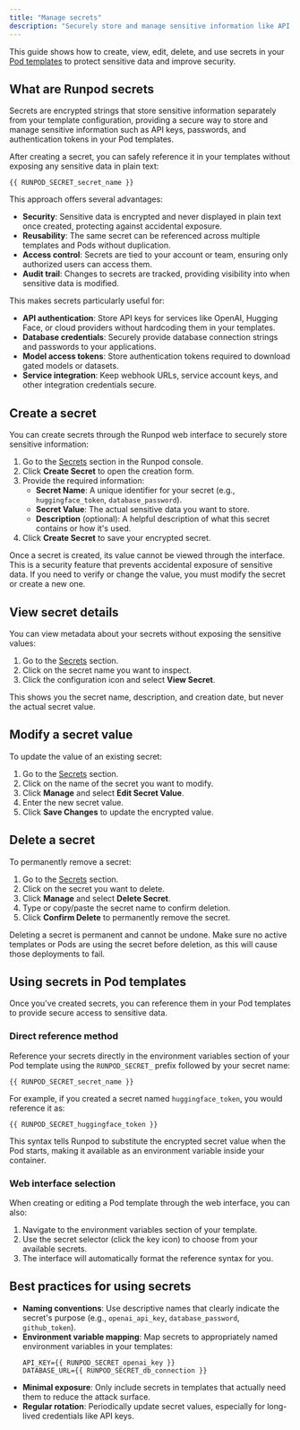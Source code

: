 ```yaml
---
title: "Manage secrets"
description: "Securely store and manage sensitive information like API keys, passwords, and tokens with Runpod secrets."
---
```


This guide shows how to create, view, edit, delete, and use secrets in your [Pod templates](/pods/templates/overview) to protect sensitive data and improve security.

## What are Runpod secrets

Secrets are encrypted strings that store sensitive information separately from your template configuration, providing a secure way to store and manage sensitive information such as API keys, passwords, and authentication tokens in your Pod templates. 

After creating a secret, you can safely reference it in your templates without exposing any sensitive data in plain text:

```
{{ RUNPOD_SECRET_secret_name }}
```

This approach offers several advantages:

- **Security**: Sensitive data is encrypted and never displayed in plain text once created, protecting against accidental exposure.
- **Reusability**: The same secret can be referenced across multiple templates and Pods without duplication.
- **Access control**: Secrets are tied to your account or team, ensuring only authorized users can access them.
- **Audit trail**: Changes to secrets are tracked, providing visibility into when sensitive data is modified.

This makes secrets particularly useful for:

- **API authentication**: Store API keys for services like OpenAI, Hugging Face, or cloud providers without hardcoding them in your templates.
- **Database credentials**: Securely provide database connection strings and passwords to your applications.
- **Model access tokens**: Store authentication tokens required to download gated models or datasets.
- **Service integration**: Keep webhook URLs, service account keys, and other integration credentials secure.

## Create a secret

You can create secrets through the Runpod web interface to securely store sensitive information:

1. Go to the [Secrets](https://www.console.runpod.io/user/secrets) section in the Runpod console.
2. Click **Create Secret** to open the creation form.
3. Provide the required information:
   - **Secret Name**: A unique identifier for your secret (e.g., `huggingface_token`, `database_password`).
   - **Secret Value**: The actual sensitive data you want to store.
   - **Description** (optional): A helpful description of what this secret contains or how it's used.
4. Click **Create Secret** to save your encrypted secret.

<Note>
Once a secret is created, its value cannot be viewed through the interface. This is a security feature that prevents accidental exposure of sensitive data. If you need to verify or change the value, you must modify the secret or create a new one.
</Note>

## View secret details

You can view metadata about your secrets without exposing the sensitive values:

1. Go to the [Secrets](https://www.console.runpod.io/user/secrets) section.
2. Click on the secret name you want to inspect.
3. Click the configuration icon and select **View Secret**.

This shows you the secret name, description, and creation date, but never the actual secret value.

## Modify a secret value

To update the value of an existing secret:

1. Go to the [Secrets](https://www.console.runpod.io/user/secrets) section.
2. Click on the name of the secret you want to modify.
3. Click **Manage** and select **Edit Secret Value**.
4. Enter the new secret value.
5. Click **Save Changes** to update the encrypted value.

## Delete a secret

To permanently remove a secret:

1. Go to the [Secrets](https://www.console.runpod.io/user/secrets) section.
2. Click on the secret you want to delete.
3. Click **Manage** and select **Delete Secret**.
4. Type or copy/paste the secret name to confirm deletion.
5. Click **Confirm Delete** to permanently remove the secret.

<Warning>
Deleting a secret is permanent and cannot be undone. Make sure no active templates or Pods are using the secret before deletion, as this will cause those deployments to fail.
</Warning>

## Using secrets in Pod templates

Once you've created secrets, you can reference them in your Pod templates to provide secure access to sensitive data.

### Direct reference method

Reference your secrets directly in the environment variables section of your Pod template using the `RUNPOD_SECRET_` prefix followed by your secret name:

```
{{ RUNPOD_SECRET_secret_name }}
```

For example, if you created a secret named `huggingface_token`, you would reference it as:

```
{{ RUNPOD_SECRET_huggingface_token }}
```

This syntax tells Runpod to substitute the encrypted secret value when the Pod starts, making it available as an environment variable inside your container.

### Web interface selection

When creating or editing a Pod template through the web interface, you can also:

1. Navigate to the environment variables section of your template.
2. Use the secret selector (click the key icon) to choose from your available secrets.
3. The interface will automatically format the reference syntax for you.

## Best practices for using secrets

- **Naming conventions**: Use descriptive names that clearly indicate the secret's purpose (e.g., `openai_api_key`, `database_password`, `github_token`).
- **Environment variable mapping**: Map secrets to appropriately named environment variables in your templates:
   ```
   API_KEY={{ RUNPOD_SECRET_openai_key }}
   DATABASE_URL={{ RUNPOD_SECRET_db_connection }}
   ```
- **Minimal exposure**: Only include secrets in templates that actually need them to reduce the attack surface.
- **Regular rotation**: Periodically update secret values, especially for long-lived credentials like API keys.
